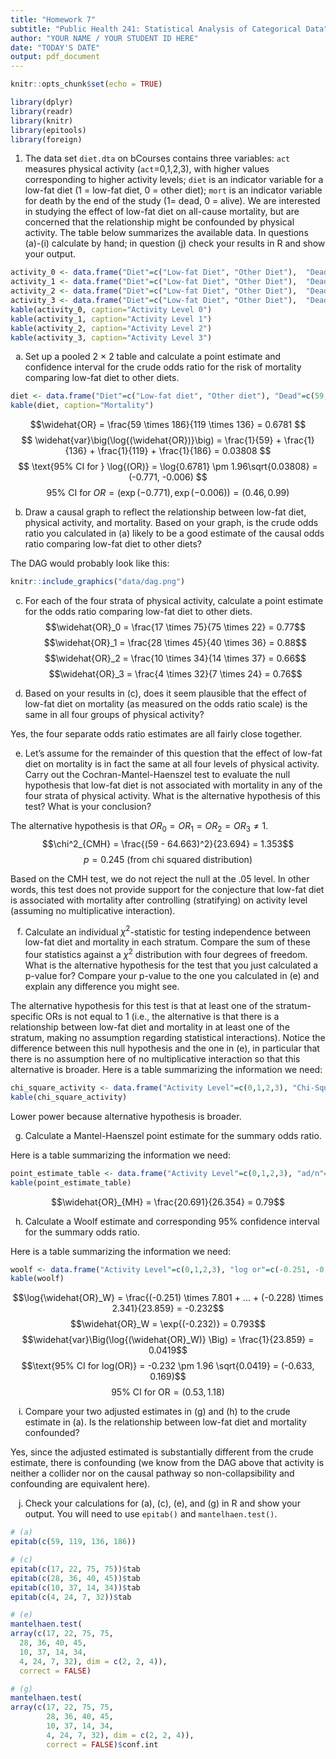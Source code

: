 ```yaml
---
title: "Homework 7"
subtitle: "Public Health 241: Statistical Analysis of Categorical Data"
author: "YOUR NAME / YOUR STUDENT ID HERE"
date: "TODAY'S DATE"
output: pdf_document
---
```


```r
knitr::opts_chunk$set(echo = TRUE)
```

```r
library(dplyr)
library(readr)
library(knitr)
library(epitools)
library(foreign)

```

1. The data set `diet.dta` on bCourses contains three variables: `act` measures physical activity (`act`=0,1,2,3), with higher values corresponding to higher activity levels; `diet` is an indicator variable for a low-fat diet (1 = low-fat diet, 0 = other diet); `mort` is an indicator variable for death by the end of the study (1= dead, 0 = alive). We are interested in studying the effect of low-fat diet on all-cause mortality, but are concerned that the relationship might be confounded by physical activity. The table below summarizes the available data. In questions (a)-(i) calculate by hand; in question (j) check your results in R and show your output.
``` r
activity_0 <- data.frame("Diet"=c("Low-fat Diet", "Other Diet"),  "Dead"=c(17,75), "Alive"=c(22,75))
activity_1 <- data.frame("Diet"=c("Low-fat Diet", "Other Diet"),  "Dead"=c(28,40), "Alive"=c(36,45))
activity_2 <- data.frame("Diet"=c("Low-fat Diet", "Other Diet"),  "Dead"=c(10,14), "Alive"=c(37,34))
activity_3 <- data.frame("Diet"=c("Low-fat Diet", "Other Diet"),  "Dead"=c(4,7), "Alive"=c(24,32))
kable(activity_0, caption="Activity Level 0")
kable(activity_1, caption="Activity Level 1")
kable(activity_2, caption="Activity Level 2")
kable(activity_3, caption="Activity Level 3")
```

(a) Set up a pooled 2 × 2 table and calculate a point estimate and confidence interval for the crude odds ratio for the risk of mortality comparing low-fat diet to other diets.

``` r
diet <- data.frame("Diet"=c("Low-fat diet", "Other diet"), "Dead"=c(59, 136), "Alive"=c(119, 186))
kable(diet, caption="Mortality")
```
$$\widehat{OR} = \frac{59 \times 186}{119 \times 136} = 0.6781 $$
$$ \widehat{var}\big(\log{(\widehat{OR})}\big) = \frac{1}{59} + \frac{1}{136} + \frac{1}{119} + \frac{1}{186} = 0.03808 $$
$$ \text{95% CI for } \log{(OR)} = \log{0.6781} \pm 1.96\sqrt{0.03808} = (-0.771, -0.006) $$
$$ \text{95% CI for } OR = (\exp(-0.771), \exp(-0.006)) = (0.46, 0.99) $$

(b) Draw a causal graph to reflect the relationship between low-fat diet, physical activity, and mortality. Based on your graph, is the crude odds ratio you calculated in (a) likely to be a good estimate of the causal odds ratio comparing low-fat diet to other diets?

The DAG would probably look like this:

``` r
knitr::include_graphics("data/dag.png")
```

(c) For each of the four strata of physical activity, calculate a point estimate for the odds ratio comparing low-fat diet to other diets.
$$\widehat{OR}_0  = \frac{17 \times 75}{75 \times 22} = 0.77$$
$$\widehat{OR}_1  = \frac{28 \times 45}{40 \times 36} = 0.88$$
$$\widehat{OR}_2  = \frac{10 \times 34}{14 \times 37} = 0.66$$
$$\widehat{OR}_3  = \frac{4 \times 32}{7 \times 24} = 0.76$$

(d) Based on your results in (c), does it seem plausible that the effect of low-fat diet on mortality (as measured on the odds ratio scale) is the same in all four groups of physical activity?

Yes, the four separate odds ratio estimates are all fairly close together.

(e) Let’s assume for the remainder of this question that the effect of low-fat diet on mortality is in fact the same at all four levels of physical activity. Carry out the Cochran-Mantel-Haenszel test to evaluate the null hypothesis that low-fat diet is not associated with mortality in any of the four strata of physical activity. What is the alternative hypothesis of this test? What is your conclusion?

The alternative hypothesis is that $OR_0 = OR_1 = OR_2 = OR_3 \neq 1$.
$$\chi^2_{CMH} = \frac{(59 - 64.663)^2}{23.694} = 1.353$$
$$p = 0.245 \text{ (from chi squared distribution)}$$

Based on the CMH test, we do not reject the null at the .05 level. In other words, this test does not provide support for the conjecture that low-fat diet is associated with mortality after controlling (stratifying) on activity level (assuming no multiplicative interaction).

(f) Calculate an individual $\chi^2$-statistic for testing independence between low-fat diet and mortality in each stratum. Compare the sum of these four statistics against a $\chi^2$ distribution with four degrees of freedom. What is the alternative hypothesis for the test that you just calculated a p-value for? Compare your p-value to the one you calculated in (e) and explain any difference you might see.

The alternative hypothesis for this test is that at least one of the stratum-specific ORs is not equal to 1 (i.e., the alternative is that there is a relationship between low-fat diet and mortality in at least one of the stratum, making no assumption regarding statistical interactions). Notice the difference between this null hypothesis and the one in (e), in particular that there is no assumption here of no multiplicative interaction so that this alternative is broader. Here is a table summarizing the information we need:

``` r
chi_square_activity <- data.frame("Activity Level"=c(0,1,2,3), "Chi-Square"=c(0.51, 0.16, 0.78, 0.16))
kable(chi_square_activity)
```

Lower power because alternative hypothesis is broader.

(g) Calculate a Mantel-Haenszel point estimate for the summary odds ratio.

Here is a table summarizing the information we need:

``` r
point_estimate_table <- data.frame("Activity Level"=c(0,1,2,3), "ad/n"=c(6.746, 8.456, 3.579, 1.910), "bc/n" = c(8.730, 9.664, 5.453, 2.507))
kable(point_estimate_table)
```
$$\widehat{OR}_{MH} = \frac{20.691}{26.354} = 0.79$$

(h) Calculate a Woolf estimate and corresponding 95% confidence interval for the summary odds ratio.
\vspace{200pt}

Here is a table summarizing the information we need:

``` r
woolf <- data.frame("Activity Level"=c(0,1,2,3), "log or"=c(-0.251, -0.131, -0.406, -0.228), "bc/n" = c(7.801, 9.161, 4.548, 2.341))
kable(woolf)
```
$$\log{\widehat{OR}_W} = \frac{(-0.251) \times 7.801 + ... + (-0.228) \times 2.341}{23.859} = -0.232$$
$$\widehat{OR}_W = \exp{(-0.232)} = 0.793$$
$$\widehat{var}\Big(\log{(\widehat{OR}_W)} \Big) = \frac{1}{23.859} = 0.0419$$
$$\text{95% CI for log(OR)} = -0.232 \pm 1.96 \sqrt{0.0419} = (-0.633, 0.169)$$
$$\text{95% CI for OR} = (0.53, 1.18)$$

(i) Compare your two adjusted estimates in (g) and (h) to the crude estimate in (a). Is the relationship between low-fat diet and mortality confounded?

Yes, since the adjusted estimated is substantially different from the crude estimate, there is confounding (we know from the DAG above that activity is neither a collider nor on the causal pathway so non-collapsibility and confounding are equivalent here).

(j) Check your calculations for (a), (c), (e), and (g) in R and show your output. You will need to use `epitab()` and `mantelhaen.test()`.

```r
# (a)
epitab(c(59, 119, 136, 186))

# (c)
epitab(c(17, 22, 75, 75))$tab
epitab(c(28, 36, 40, 45))$tab
epitab(c(10, 37, 14, 34))$tab
epitab(c(4, 24, 7, 32))$tab

# (e)
mantelhaen.test(
array(c(17, 22, 75, 75,
  28, 36, 40, 45,
  10, 37, 14, 34,
  4, 24, 7, 32), dim = c(2, 2, 4)), 
  correct = FALSE)

# (g)
mantelhaen.test(
array(c(17, 22, 75, 75,
        28, 36, 40, 45,
        10, 37, 14, 34,
        4, 24, 7, 32), dim = c(2, 2, 4)), 
        correct = FALSE)$conf.int
```
